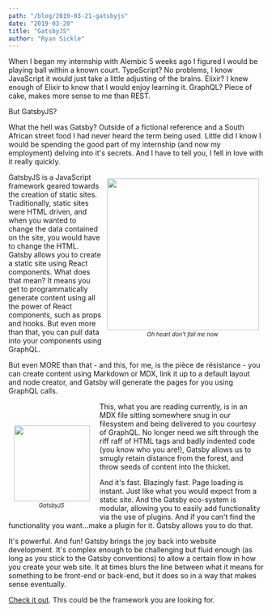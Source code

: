 ```yaml
---
path: "/blog/2019-03-21-gatsbyjs"
date: "2019-03-20"
title: "GatsbyJS"
author: "Ryan Sickle"
---
```


When I began my internship with Alembic 5 weeks ago I figured I would be playing ball within a known court. TypeScript? No problems, I know JavaScript it would just take a little adjusting of the brains. Elixir? I knew enough of Elixir to know that I would enjoy learning it. GraphQL? Piece of cake, makes more sense to me than REST.

But GatsbyJS?

What the hell was Gatsby? Outside of a fictional reference and a South African street food
I had never heard the term being used. Little did I know I would be spending the good part of my internship (and now my employment) delving into it's secrets. And I have to tell you, I fell in love with it really quickly.

<div style="width:300px; font-size:80%; text-align:center; float:right; margin: 10px; ">
  <img
    src="https://www.spar.co.za/getattachment/dfc1cbdd-4a2e-486e-8894-241ba7cbec59/image.aspx"
    width="300px"
    style="padding: 1px;"
  />
  <em>Oh heart don't fail me now</em>
</div>

GatsbyJS is a JavaScript framework geared towards the creation of static sites. Traditionally, static sites were HTML driven, and when you wanted to change the data contained on the site, you would have to change the HTML. Gatsby allows you to create a static site using React components. What does that mean? It means you get to programmatically generate content using all the power of React components, such as props and hooks. But even more than that, you can pull data into your components using GraphQL.

But even MORE than that - and this, for me, is the pièce de résistance - you can create content using Markdown or MDX, link it up to a default layout and node creator, and Gatsby will generate the pages for you using GraphQL calls.

<div style="width:150px; font-size:80%; text-align:center; float:left; margin:45px 20px 10px 10px">
  <img
    src="https://www.gatsbyjs.org/static/gatsby-icon-4a9773549091c227cd2eb82ccd9c5e3a.png"
    width="150px"
    style="padding:1px;"
  />
  <em>GatsbyJS</em>
</div>

This, what you are reading currently, is in an MDX file sitting somewhere snug in our filesystem and being delivered to you courtesy of GraphQL. No longer need we sift through the riff raff of HTML tags and badly indented code (you know who you are!), Gatsby allows us to smugly retain distance from the forest, and throw seeds of content into the thicket.

And it's fast. Blazingly fast. Page loading is instant. Just like what you would expect from a static site. And the Gatsby eco-system is modular, allowing you to easily add functionality via the use of plugins. And if you can't find the functionality you want...make a plugin for it. Gatsby allows you to do that.

It's powerful. And fun! Gatsby brings the joy back into website development. It's complex enough to be challenging but fluid enough (as long as you stick to the Gatsby conventions) to allow a certain flow in how you create your web site. It at times blurs the line between what it means for something to be front-end or back-end, but it does so in a way that makes sense eventually.

[Check it out](https://www.gatsbyjs.org/). This could be the framework you are looking for.
